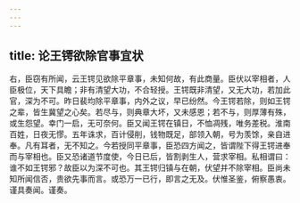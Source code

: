 ```yaml
---
---
---
```

title: 论王锷欲除官事宜状
---



右，臣窃有所闻，云王锷见欲除平章事，未知何故，有此商量。臣伏以宰相者，人臣极位，天下具瞻；非有清望大功，不合轻授。王锷既非清望，又无大功，若加此官，深为不可。昨日裴均除平章事，内外之议，早已纷然。今王锷若除，则如王锷之辈，皆生冀望之心矣。若尽与，则典章大坏，又未感恩；若不与，则厚薄有殊，或生怨望。幸门一启，无可奈何。臣又闻王锷在镇日，不恤凋残，唯务差税。淮南百姓，日夜无憀。五年诛求，百计侵削，钱物既足，部领入朝，号为羡馀，亲自进奉。凡有耳者，无不知之。今若授同平章事，臣恐四方闻之，皆谓陛下得王锷进奉而与宰相也。臣又恐诸道节度使，今日已后，皆割剥生人，营求宰相。私相谓曰：谁不如王锷邪？故臣以为深不可也。其王锷归镇与在朝，伏望并不除宰相。臣尚未知所闻信否，贵欲先事而言。或恐万一已行，即言之无及。伏惟圣鉴，俯察愚衷。谨具奏闻。谨奏。